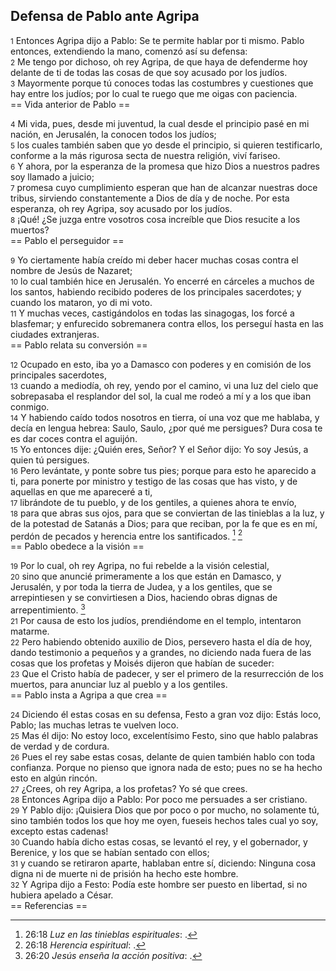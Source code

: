 == Defensa de Pablo ante Agripa ==

{{anchor|1}} <small>1</small> Entonces Agripa dijo a Pablo: Se te permite hablar por ti mismo. Pablo entonces, extendiendo la mano, comenzó así su defensa:<br>
{{anchor|2}} <small>2</small> Me tengo por dichoso, oh rey Agripa, de que haya de defenderme hoy delante de ti de todas las cosas de que soy acusado por los judíos.<br>
{{anchor|3}} <small>3</small> Mayormente porque tú conoces todas las costumbres y cuestiones que hay entre los judíos; por lo cual te ruego que me oigas con paciencia.<br>
== Vida anterior de Pablo ==

{{anchor|4}} <small>4</small> Mi vida, pues, desde mi juventud, la cual desde el principio pasé en mi nación, en Jerusalén, la conocen todos los judíos;<br>
{{anchor|5}} <small>5</small> los cuales también saben que yo desde el principio, si quieren testificarlo, conforme a la más rigurosa secta de nuestra religión, viví fariseo.<br>
{{anchor|6}} <small>6</small> Y ahora, por la esperanza de la promesa que hizo Dios a nuestros padres soy llamado a juicio;<br>
{{anchor|7}} <small>7</small> promesa cuyo cumplimiento esperan que han de alcanzar nuestras doce tribus, sirviendo constantemente a Dios de día y de noche. Por esta esperanza, oh rey Agripa, soy acusado por los judíos.<br>
{{anchor|8}} <small>8</small> ¡Qué! ¿Se juzga entre vosotros cosa increíble que Dios resucite a los muertos?<br>
== Pablo el perseguidor ==

{{anchor|9}} <small>9</small> Yo ciertamente había creído mi deber hacer muchas cosas contra el nombre de Jesús de Nazaret;<br>
{{anchor|10}} <small>10</small> lo cual también hice en Jerusalén. Yo encerré en cárceles a muchos de los santos, habiendo recibido poderes de los principales sacerdotes; y cuando los mataron, yo di mi voto.<br>
{{anchor|11}} <small>11</small> Y muchas veces, castigándolos en todas las sinagogas, los forcé a blasfemar; y enfurecido sobremanera contra ellos, los perseguí hasta en las ciudades extranjeras.<br>
== Pablo relata su conversión ==

{{anchor|12}} <small>12</small> Ocupado en esto, iba yo a Damasco con poderes y en comisión de los principales sacerdotes,<br>
{{anchor|13}} <small>13</small> cuando a mediodía, oh rey, yendo por el camino, vi una luz del cielo que sobrepasaba el resplandor del sol, la cual me rodeó a mí y a los que iban conmigo.<br>
{{anchor|14}} <small>14</small> Y habiendo caído todos nosotros en tierra, oí una voz que me hablaba, y decía en lengua hebrea: Saulo, Saulo, ¿por qué me persigues? Dura cosa te es dar coces contra el aguijón.<br>
{{anchor|15}} <small>15</small> Yo entonces dije: ¿Quién eres, Señor? Y el Señor dijo: Yo soy Jesús, a quien tú persigues.<br>
{{anchor|16}} <small>16</small> Pero levántate, y ponte sobre tus pies; porque para esto he aparecido a ti, para ponerte por ministro y testigo de las cosas que has visto, y de aquellas en que me apareceré a ti,<br>
{{anchor|17}} <small>17</small> librándote de tu pueblo, y de los gentiles, a quienes ahora te envío,<br>
{{anchor|18}} <small>18</small> para que abras sus ojos, para que se conviertan de las tinieblas a la luz, y de la potestad de Satanás a Dios; para que reciban, por la fe que es en mí, perdón de pecados y herencia entre los santificados. <ref>26:18 ''Luz en las tinieblas espirituales'': {{lib|LU|191|4|3}}.</ref> <ref>26:18 ''Herencia espiritual'': {{lib|LU|165|3|8}}.</ref><br>
== Pablo obedece a la visión ==

{{anchor|19}} <small>19</small> Por lo cual, oh rey Agripa, no fui rebelde a la visión celestial,<br>
{{anchor|20}} <small>20</small> sino que anuncié primeramente a los que están en Damasco, y Jerusalén, y por toda la tierra de Judea, y a los gentiles, que se arrepintiesen y se convirtiesen a Dios, haciendo obras dignas de arrepentimiento. <ref>26:20 ''Jesús enseña la acción positiva'': {{lib|LU|159|5|8}}.</ref><br>
{{anchor|21}} <small>21</small> Por causa de esto los judíos, prendiéndome en el templo, intentaron matarme.<br>
{{anchor|22}} <small>22</small> Pero habiendo obtenido auxilio de Dios, persevero hasta el día de hoy, dando testimonio a pequeños y a grandes, no diciendo nada fuera de las cosas que los profetas y Moisés dijeron que habían de suceder:<br>
{{anchor|23}} <small>23</small> Que el Cristo había de padecer, y ser el primero de la resurrección de los muertos, para anunciar luz al pueblo y a los gentiles.<br>
== Pablo insta a Agripa a que crea ==

{{anchor|24}} <small>24</small> Diciendo él estas cosas en su defensa, Festo a gran voz dijo: Estás loco, Pablo; las muchas letras te vuelven loco.<br>
{{anchor|25}} <small>25</small> Mas él dijo: No estoy loco, excelentísimo Festo, sino que hablo palabras de verdad y de cordura.<br>
{{anchor|26}} <small>26</small> Pues el rey sabe estas cosas, delante de quien también hablo con toda confianza. Porque no pienso que ignora nada de esto; pues no se ha hecho esto en algún rincón.<br>
{{anchor|27}} <small>27</small> ¿Crees, oh rey Agripa, a los profetas? Yo sé que crees.<br>
{{anchor|28}} <small>28</small> Entonces Agripa dijo a Pablo: Por poco me persuades a ser cristiano.<br>
{{anchor|29}} <small>29</small> Y Pablo dijo: ¡Quisiera Dios que por poco o por mucho, no solamente tú, sino también todos los que hoy me oyen, fueseis hechos tales cual yo soy, excepto estas cadenas!<br>
{{anchor|30}} <small>30</small> Cuando había dicho estas cosas, se levantó el rey, y el gobernador, y Berenice, y los que se habían sentado con ellos;<br>
{{anchor|31}} <small>31</small> y cuando se retiraron aparte, hablaban entre sí, diciendo: Ninguna cosa digna ni de muerte ni de prisión ha hecho este hombre.<br>
{{anchor|32}} <small>32</small> Y Agripa dijo a Festo: Podía este hombre ser puesto en libertad, si no hubiera apelado a César.<br>
== Referencias ==

<references />
